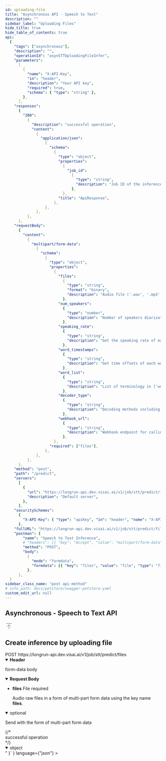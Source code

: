```yaml
---
id: uploading-file
title: "Asynchronous API - Speech to Text"
description: ""
sidebar_label: "Uploading Files"
hide_title: true
hide_table_of_contents: true
api:
  {
    "tags": ["asynchronous"],
    "description": "",
    "operationId": "asynSTTUploadingFileInfer",
    "parameters":
      [
        {
          "name": "X-API-Key",
          "in": "header",
          "description": "Your API key",
          "required": true,
          "schema": { "type": "string" },
        },
      ],
    "responses":
      {
        "200":
          {
            "description": "successful operation",
            "content":
              {
                "application/json":
                  {
                    "schema":
                      {
                        "type": "object",
                        "properties":
                          {
                            "job_id":
                              {
                                "type": "string",
                                "description": "Job ID of the inference",
                              },
                          },
                        "title": "ApiResponse",
                      },
                  },
              },
          },
      },
    "requestBody":
      {
        "content":
          {
            "multipart/form-data":
              {
                "schema":
                  {
                    "type": "object",
                    "properties":
                      {
                        "files":
                          {
                            "type": "string",
                            "format": "binary",
                            "description": "Audio file ('.wav', '.mp3', '.ogg', and etc.)",
                          },
                        "num_speakers":
                          {
                            "type": "number",
                            "description": "Number of speakers diarization in 1-4 speakers. (default: 1)",
                          },
                        "speaking_rate":
                          {
                            "type": "string",
                            "description": "Get the speaking rate of each transcription by settings true (default: false)",
                          },
                        "word_timestamps":
                          {
                            "type": "string",
                            "description": "Get time offsets of each word by settings true (default: false)",
                          },
                        "word_list":
                          {
                            "type": "string",
                            "description": "List of terminology in ['word_1', 'word_2', ...] format",
                          },
                        "decoder_type":
                          {
                            "type": "string",
                            "description": "Decoding methods including Greedy, BeamSearch, and LMBeamSearch (default: LMBeamSearch)",
                          },
                        "webhook_url":
                          {
                            "type": "string",
                            "description": "Webhook endpoint for calling once job status is completed",
                          },
                      },
                    "required": ["files"],
                  },
              },
          },
      },
    "method": "post",
    "path": "/predict",
    "servers":
      [
        {
          "url": "https://longrun-api.dev.visai.ai/v1/job/stt/predict/files",
          "description": "Default server",
        },
      ],
    "securitySchemes":
      {
        "X-API-Key": { "type": "apiKey", "in": "header", "name": "X-API-Key" },
      },
    "fullURL": "https://longrun-api.dev.visai.ai/v1/job/stt/predict/files",
    "postman": {
        "name": "Speech to Text Inference",
        # "headers": [{ "key": "Accept", "value": "multipart/form-data" }],
        "method": "POST",
        "body":
          {
            "mode": "formdata",
            "formdata": [{ "key": "files", "value": "file", "type": "file" }],
          },
      },
  }
sidebar_class_name: "post api-method"
# info_path: docs/petstore/swagger-petstore-yaml
custom_edit_url: null
---
```



## Asynchronous - Speech to Text API

<div
  style={{
    display: "flex",
    alignItems: "center",
    gap: "0.5rem",
    marginBottom: "1rem",
  }}
>
  <svg
    width="24"
    height="24"
    viewBox="0 0 24 24"
    fill="none"
    xmlns="http://www.w3.org/2000/svg"
  >
    <path
      d="M21 3H3M18 13L12 7M12 7L6 13M12 7V21"
      stroke="#475467"
      strokeWidth="2"
      strokeLinecap="round"
      strokeLinejoin="round"
    />
  </svg>
  <h2 style={{ marginBottom: "0" }}>Create inference by uploading file</h2>
</div>

<div className="custom-url-container">
  <span className="custom-method">POST</span>
  <span className="custom-url">https://longrun-api.dev.visai.ai/v1/job/stt/predict/files</span>
</div>
<details style={{ marginBottom: "1rem" }} data-collapsed={false} open={true}>
  <summary style={{}}>
    <strong>Header</strong>
  </summary>
  <div>
    <ul>
      <ParamsItem
        className={"paramsItem"}
        param={{
          name: "X-API-Key",
          in: "header",
          description: "Your API key",
          required: true,
          schema: { type: "string" },
        }}
      ></ParamsItem>
    </ul>
  </div>
</details>
<MimeTabs>
  <TabItem label={"multipart/form-data"} value={"multipart/form-data-schema"}>
    <p style={{ marginLeft: "1rem", marginBottom: "0px", fontWeight: 500, fontSize: "12px" }}>form-data body</p>
    <details style={{}} data-collapsed={false} open={true}>
      <summary style={{ textAlign: "left" }}>
        <strong>Request Body</strong><br/>
      </summary>
      <div style={{ textAlign: "left", marginLeft: "1rem" }}></div>
      <ul style={{ marginLeft: "1rem" }}>
        <li>
          <div>
            <div>
              <strong>files</strong>
              <span style={{ opacity: "0.6" }}> File</span>
              <span
                style={{
                  color: "#FA383E",
                  marginLeft: "0.25rem",
                  fontWeight: "700",
                }}
              >
                required
              </span>
            </div>
            <p>Audio raw files in a form of multi-part form data using the key name <b>files</b>.</p>
          </div>
        </li>
      </ul>
    </details>
    <details
      style={{ marginBottom: "1rem" }}
      data-collapsed={false}
      open={true}
    >
      <summary style={{}}>
         <span style={{ opacity: "0.6" }}>optional</span>
         <p style={{ fontSize: "14px", opacity: "0.6" }}>Send with the form of multi-part form data</p>
      </summary>
      <div>
        <ul>
          <ParamsItem
            className={"paramsItem"}
            param={{
              name: "num_speakers",
              in: "query",
              description: "Number of speakers diarization in 1-4 speakers.",
              required: false,
              style: "form",
              schema: {
                type: "number",
                default: `1`,
              },
            }}
          ></ParamsItem>
          <ParamsItem
            className={"paramsItem"}
            param={{
              name: "speaking_rate",
              in: "query",
              description: "Get the speaking rate of each transcription for speech fluency analysis in the audio.",
              required: false,
              style: "form",
              schema: {
                type: "boolean",
                default: `false`,
              },
            }}
          ></ParamsItem>
          <ParamsItem
            className={"paramsItem"}
            param={{
              name: "word_timestamps",
              in: "query",
              description: "Get time offsets of each word that is recognized in the audio.",
              required: false,
              style: "form",
              schema: {
                type: "boolean",
                default: `false`,
              },
            }}
          ></ParamsItem>
          <ParamsItem
            className={"paramsItem"}
            param={{
              name: "word_list",
              in: "query",
              description: "List of terminology ['word_1', 'word_2', ...]",
              required: false,
              style: "form",
              schema: {
                type: "string[]",
                default: `[]`,
              },
            }}
          ></ParamsItem>
          <ParamsItem
            className={"paramsItem"}
            param={{
              name: "decoder_type",
              in: "query",
              description: "Decoding methods including `Greedy`, `BeamSearch`, and `LMBeamSearch`",
              required: false,
              style: "form",
              schema: {
                type: "string",
                default: `LMBeamSearch`,
              },
            }}
          ></ParamsItem>
          <ParamsItem
            className={"paramsItem"}
            param={{
              name: "webhook_url",
              in: "query",
              description: "Webhook endpoint for calling once job status is completed",
              required: false,
              style: "form",
              schema: {
                type: "string",
              },
            }}
          ></ParamsItem>
        </ul>
      </div>
    </details>
  </TabItem>
</MimeTabs>
<div>
  <ApiTabs>
    <TabItem label={"200"} value={"200"}>
      {/* <div>successful operation</div> */}
      <div>
        <MimeTabs schemaType={"response"}>
          <TabItem label={"application/json"} value={"application/json"}>
            <SchemaTabs>
              <TabItem label={"Schema"} value={"Schema"}>
                 <details style={{}} data-collapsed={false} open={true}>
                  <summary style={{}}>
                    <span style={{ opacity: "0.6" }}> object</span>
                  </summary>
                  <div style={{ marginLeft: "1rem" }}>
                   <SchemaItem
                      collapsible={false}
                      name={"job_id"}
                      required={false}
                      schemaName={"string"}
                      schema={{
                        description: "Job ID of the inference",
                        title: "job_id",
                      }}
                    ></SchemaItem>
                  </div>
                </details>
              </TabItem>
              <TabItem
                label={"Example (from schema)"}
                value={"Example (from schema)"}
              >
                <ResponseSamples
                  responseExample={
                    `{
    "job_id": "<job-id>"
}`
                  }
                  language={"json"}
                ></ResponseSamples>
              </TabItem>
            </SchemaTabs>
          </TabItem>
        </MimeTabs>
      </div>
    </TabItem>

  </ApiTabs>
</div>
